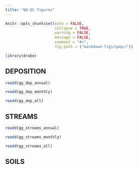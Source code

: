 ```yaml
---
title: "QA-QC figures"
---
```


```r
knitr::opts_chunk$set(echo = FALSE,
                      collapse = TRUE,
                      warning = FALSE,
                      message = FALSE,
                      comment = "#>",
                      fig.path = ("markdown-figs/qaqc/"))

library(drake)
```

## DEPOSITION

```r
readd(gg_dep_annual)
```

```r
readd(gg_dep_monthly)
```

```r
readd(gg_dep_all)
```

## STREAMS

```r
readd(gg_streams_annual)
```

```r
readd(gg_streams_monthly)
```

```r
readd(gg_streams_all)
```



## SOILS